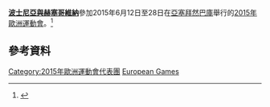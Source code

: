 {{Infobox country at games
| games        = 2015年歐洲運動會
| NOC          = BIH
| NOCname      = [[波士尼亞與赫塞哥維納奧林匹克委員會|波士尼亞與赫塞哥維納奧林匹克委員會]]
| competitors  = 
| sports       = 
| flagbearer   = 
| officials    = 
| location     = [[亞塞拜然|亞塞拜然]][[巴庫|巴庫]]
| start_date   = 2015年6月12日
| end_date     = 28日
| gold         = 
| silver       = 
| bronze       = 
| rank         = 
| app0         = auto
| website      = 
}}

'''[[波士尼亞與赫塞哥維納|波士尼亞與赫塞哥維納]]'''參加2015年6月12日至28日在[[亞塞拜然|亞塞拜然]][[巴庫|巴庫]]舉行的[[2015年歐洲運動會|2015年歐洲運動會]]。<ref>{{Cite web |url=http://www.baku2015.com/en/european-games/participants.aspx |title=Baku 2015 Participants |accessdate=2015-06-14 |archive-date=2014-03-28 |archive-url=https://web.archive.org/web/20140328060705/http://www.baku2015.com/en/european-games/participants.aspx |dead-url=yes }}</ref>

==參考資料==
{{Reflist}}

{{Nations at the 2015 European Games}}

{{DEFAULTSORT:Bosnia and Herzegovina At The 2015 European Games}}
[[Category:2015年歐洲運動會代表團|Category:2015年歐洲運動會代表團]]
[[Category:2015年波士尼亞與赫塞哥維納|European Games]]